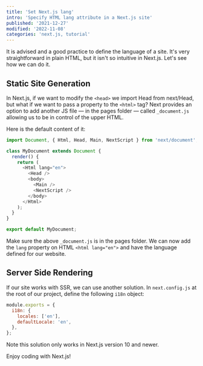 ```yaml
---
title: 'Set Next.js lang'
intro: 'Specify HTML lang attribute in a Next.js site'
published: '2021-12-27'
modified: '2022-11-08'
categories: 'next.js, tutorial'
---
```



It is advised and a good practice to define the language of a site. It's very straightforward in plain HTML, but it isn't so intuitive in Next.js. Let's see how we can do it.

## Static Site Generation

In Next.js, if we want to modify the `<head>` we import Head from next/Head, but what if we want to pass a property to the `<html>` tag? Next provides an option to add another JS file — in the pages folder — called `_document.js` allowing us to be in control of the upper HTML.

Here is the default content of it:

```js
import Document, { Html, Head, Main, NextScript } from 'next/document';

class MyDocument extends Document {
  render() {
    return (
      <Html lang="en">
        <Head />
        <body>
          <Main />
          <NextScript />
        </body>
      </Html>
    );
  }
}

export default MyDocument;
```

Make sure the above `_document.js` is in the pages folder.
We can now add the `lang` property on HTML `<html lang="en">` and have the language defined for our website.

## Server Side Rendering

If our site works with SSR, we can use another solution.
In `next.config.js` at the root of our project, define the following `i18n` object:

```js
module.exports = {
  i18n: {
    locales: ['en'],
    defaultLocale: 'en',
  },
};
```

Note this solution only works in Next.js version 10 and newer.

Enjoy coding with Next.js!

